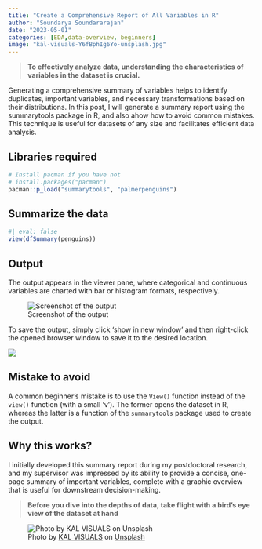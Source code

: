 ```yaml
---
title: "Create a Comprehensive Report of All Variables in R"
author: "Soundarya Soundararajan"
date: "2023-05-01"
categories: [EDA,data-overview, beginners]
image: "kal-visuals-Y6fBphIg6Yo-unsplash.jpg"
---
```


> **To effectively analyze data, understanding the characteristics of variables in the dataset is crucial.**

Generating a comprehensive summary of variables helps to identify duplicates, important variables, and necessary transformations based on their distributions. In this post, I will generate a summary report using the summarytools package in R, and also ahow how to avoid common mistakes. This technique is useful for datasets of any size and facilitates efficient data analysis.

## Libraries required

```r
# Install pacman if you have not
# install.packages("pacman")
pacman::p_load("summarytools", "palmerpenguins")
```

## Summarize the data

```r
#| eval: false
view(dfSummary(penguins))
```

## Output

The output appears in the viewer pane, where categorical and continuous variables are charted with bar or histogram formats, respectively.

![Screenshot of the output](summarytools-screenshot.png){fig-align="center"}

To save the output, simply click 'show in new window' and then right-click the opened browser window to save it to the desired location.

![](openinnew.jpg){fig-align="center"}

## Mistake to avoid

A common beginner's mistake is to use the `View()` function instead of the `view()` function (with a small 'v'). The former opens the dataset in R, whereas the latter is a function of the `summarytools` package used to create the output.

## Why this works?

I initially developed this summary report during my postdoctoral research, and my supervisor was impressed by its ability to provide a concise, one-page summary of important variables, complete with a graphic overview that is useful for downstream decision-making.

> **Before you dive into the depths of data, take flight with a bird's eye view of the dataset at hand**

![Photo by <a href="https://unsplash.com/pt-br/@kalvisuals?utm_source=unsplash&utm_medium=referral&utm_content=creditCopyText">KAL VISUALS</a> on <a href="https://unsplash.com/photos/Y6fBphIg6Yo?utm_source=unsplash&utm_medium=referral&utm_content=creditCopyText">Unsplash</a>](kal-visuals-Y6fBphIg6Yo-unsplash.jpg){fig-align="center"}
